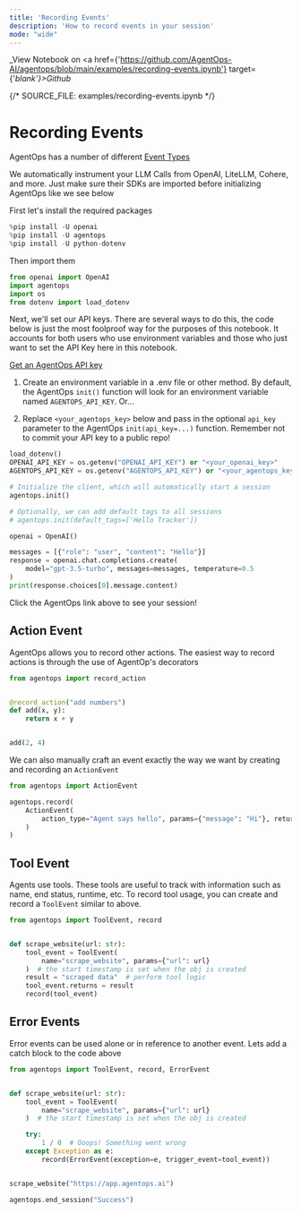 ```yaml
---
title: 'Recording Events'
description: 'How to record events in your session'
mode: "wide"
---
```

_View Notebook on <a href={'https://github.com/AgentOps-AI/agentops/blob/main/examples/recording-events.ipynb'} target={'_blank'}>Github</a>_

{/*  SOURCE_FILE: examples/recording-events.ipynb  */}


# Recording Events
AgentOps has a number of different [Event Types](https://docs.agentops.ai/v1/details/events)

We automatically instrument your LLM Calls from OpenAI, LiteLLM, Cohere, and more. Just make sure their SDKs are imported before initializing AgentOps like we see below

First let's install the required packages


```python
%pip install -U openai
%pip install -U agentops
%pip install -U python-dotenv
```

Then import them


```python
from openai import OpenAI
import agentops
import os
from dotenv import load_dotenv
```

Next, we'll set our API keys. There are several ways to do this, the code below is just the most foolproof way for the purposes of this notebook. It accounts for both users who use environment variables and those who just want to set the API Key here in this notebook.

[Get an AgentOps API key](https://agentops.ai/settings/projects)

1. Create an environment variable in a .env file or other method. By default, the AgentOps `init()` function will look for an environment variable named `AGENTOPS_API_KEY`. Or...

2. Replace `<your_agentops_key>` below and pass in the optional `api_key` parameter to the AgentOps `init(api_key=...)` function. Remember not to commit your API key to a public repo!


```python
load_dotenv()
OPENAI_API_KEY = os.getenv("OPENAI_API_KEY") or "<your_openai_key>"
AGENTOPS_API_KEY = os.getenv("AGENTOPS_API_KEY") or "<your_agentops_key>"
```


```python
# Initialize the client, which will automatically start a session
agentops.init()

# Optionally, we can add default tags to all sessions
# agentops.init(default_tags=['Hello Tracker'])

openai = OpenAI()

messages = [{"role": "user", "content": "Hello"}]
response = openai.chat.completions.create(
    model="gpt-3.5-turbo", messages=messages, temperature=0.5
)
print(response.choices[0].message.content)
```

Click the AgentOps link above to see your session!

## Action Event

AgentOps allows you to record other actions. The easiest way to record actions is through the use of AgentOp's decorators


```python
from agentops import record_action


@record_action("add numbers")
def add(x, y):
    return x + y


add(2, 4)
```

We can also manually craft an event exactly the way we want by creating and recording an `ActionEvent`


```python
from agentops import ActionEvent

agentops.record(
    ActionEvent(
        action_type="Agent says hello", params={"message": "Hi"}, returns="Hi Back!"
    )
)
```

## Tool Event
Agents use tools. These tools are useful to track with information such as name, end status, runtime, etc. To record tool usage, you can create and record a `ToolEvent` similar to above.


```python
from agentops import ToolEvent, record


def scrape_website(url: str):
    tool_event = ToolEvent(
        name="scrape_website", params={"url": url}
    )  # the start timestamp is set when the obj is created
    result = "scraped data"  # perform tool logic
    tool_event.returns = result
    record(tool_event)
```

## Error Events
Error events can be used alone or in reference to another event. Lets add a catch block to the code above


```python
from agentops import ToolEvent, record, ErrorEvent


def scrape_website(url: str):
    tool_event = ToolEvent(
        name="scrape_website", params={"url": url}
    )  # the start timestamp is set when the obj is created

    try:
        1 / 0  # Ooops! Something went wrong
    except Exception as e:
        record(ErrorEvent(exception=e, trigger_event=tool_event))


scrape_website("https://app.agentops.ai")

agentops.end_session("Success")
```
